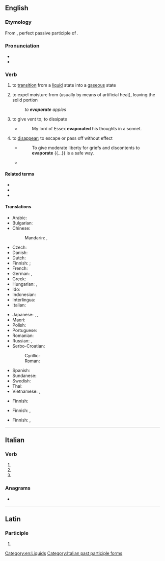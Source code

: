 ==English==

===Etymology===
From {{etyl|la|en}} {{m|la|ēvapōrātus}}, perfect passive participle of {{m|la|ēvapōrō||evaporate}}.

===Pronunciation===
* {{IPA|en|/ɪˈvæpəɹeɪt/}}
* {{audio|en|en-us-evaporate.ogg|Audio (US)}}

===Verb===
{{en-verb|evaporat}}

# {{lb|en|intransitive}} to [[transition]] from a [[liquid]] state into a [[gaseous]] state
# {{lb|en|transitive}} to expel moisture from (usually by means of artificial heat), leaving the solid portion
#: ''to '''evaporate''' apples''
# {{lb|en|transitive}} to give vent to; to dissipate
#* {{rfdatek|en|Sir H. Wotton}}
#*: My lord of Essex '''evaporated''' his thoughts in a sonnet.
# {{lb|en|figuratively}} to [[disappear]]; to escape or pass off without effect
#* {{rfdatek|en|Francis Bacon}}
#*: To give moderate liberty for griefs and discontents to '''evaporate''' {{...}} is a safe way.
#* {{quote-journal|en|date=March 2, 2011|author=Chris Whyatt| title=Arsenal 5 - 0 Leyton Orient| work=BBC| url=http://news.bbc.co.uk/sport2/hi/football/eng_prem/9405635.stm| passage=The hosts initially looked like they lacked a spring in their step, but fears of further agony '''evaporated''' in the seventh minute with a goal of typical Arsenal quality.}}

====Related terms====
* {{l|en|evaporation}}
* {{l|en|evaporator}}
* {{l|en|vapour}}

====Translations====
{{trans-top|to transition from a liquid state into a gaseous state}}
* Arabic: {{t|ar|تَبَخَّرَ}}
* Bulgarian: {{t+|bg|изпарявам|sc=Cyrl}}
* Chinese:
*: Mandarin: {{t|cmn|蒸发掉|sc=Hani}}, {{t+|cmn|消失|sc=Hani|tr=xiāoshī}}
* Czech: {{t|cs|vypařit|alt=vypařit se}}
* Danish: {{t+|da|fordampe}}
* Dutch: {{t+|nl|verdampen}}
* Finnish: {{t+|fi|haihtua}}; {{t+|fi|höyrystyä}}
* French: {{t+|fr|évaporer}}
* German: {{t+|de|sieden}}, {{t+|de|verdampfen}}
* Greek: {{t+|el|εξατμίζω}}
* Hungarian: {{t+|hu|párolog}}, {{t+|hu|elpárolog}}
* Ido: {{t+|io|vaporeskar}}
* Indonesian: {{t+|id|menguap}}
* Interlingua: {{t|ia|evaporar}}
* Italian: {{t+|it|evaporare}}
{{trans-mid}}
* Japanese: {{t+|ja|蒸発|alt=蒸発する|tr=[[じょうはつする]], jōhatsu suru}}, {{t+|ja|揮発|alt=揮発する|tr=[[きはつする]], kihatsu suru}}, {{t+|ja|気化|alt=気化する|tr=[[きかする]], kika suru}}
* Maori: {{t|mi|whakaeto}}
* Polish: {{t+|pl|parować}}
* Portuguese: {{t+|pt|evaporar}}
* Romanian: {{t+|ro|evapora}}
* Russian: {{t+|ru|испаря́ть|impf}}, {{t+|ru|испари́ть|pf}}
* Serbo-Croatian:
*: Cyrillic: {{t|sh|испаравати}}
*: Roman: {{t+|sh|isparavati}}
* Spanish: {{t+|es|evaporar}}
* Sundanese: {{t|su|ngebul}}
* Swedish: {{t+|sv|dunsta}}
* Thai: {{t+|th|ระเหย}}
* Vietnamese: {{t+|vi|bốc hơi}}, {{t+|vi|bay hơi}}
{{trans-bottom}}

{{trans-top|to expel moisture from}}
* Finnish: {{t+|fi|kuivata}}
{{trans-mid}}
{{trans-bottom}}

{{trans-top|to give vent to}}
* Finnish: {{t+|fi|esittää}}, {{t+|fi|tuulettaa}}
{{trans-mid}}
{{trans-bottom}}

{{trans-top|to disappear}}
* Finnish: {{t+|fi|haihtua}}, {{t+|fi|häipyä}}
{{trans-mid}}
{{trans-bottom}}

[[Category:en:Liquids]]

----

==Italian==

===Verb===
{{head|it|verb form}}

# {{inflection of|it|evaporare||2|p|pres|indc}}
# {{inflection of|it|evaporare||2|p|impr}}
# {{feminine plural of|it|evaporato}}

===Anagrams===
* {{l|it|operavate}}

[[Category:Italian past participle forms]]

----

==Latin==

===Participle===
{{la-part-form|ēvapōrāte}}

# {{inflection of|la|ēvapōrātus||voc|m|s}}